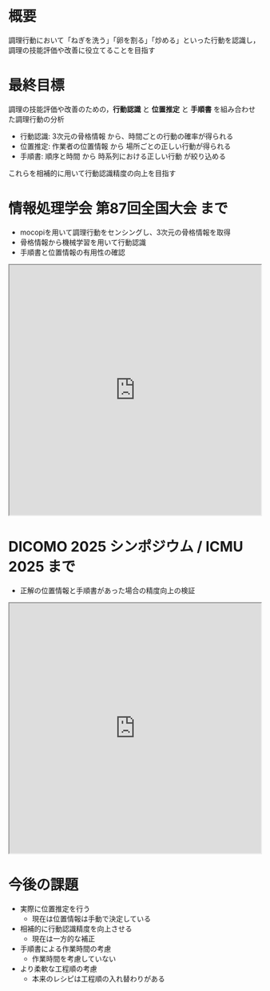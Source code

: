 # 概要
調理行動において「ねぎを洗う」「卵を割る」「炒める」といった行動を認識し，調理の技能評価や改善に役立てることを目指す

# 最終目標
調理の技能評価や改善のための，**行動認識** と **位置推定** と **手順書** を組み合わせた調理行動の分析

- 行動認識: 3次元の骨格情報 から、時間ごとの行動の確率が得られる
- 位置推定: 作業者の位置情報 から 場所ごとの正しい行動が得られる
- 手順書: 順序と時間 から 時系列における正しい行動 が絞り込める

これらを相補的に用いて行動認識精度の向上を目指す

# 情報処理学会 第87回全国大会 まで
- mocopiを用いて調理行動をセンシングし、3次元の骨格情報を取得
- 骨格情報から機械学習を用いて行動認識
- 手順書と位置情報の有用性の確認

<iframe width="100%" height="500px" src="https://files.satooru.me/2025-03-%E5%85%A8%E5%9B%BD%E5%A4%A7%E4%BC%9A.pdf"></iframe>

# DICOMO 2025 シンポジウム / ICMU 2025 まで
- 正解の位置情報と手順書があった場合の精度向上の検証

<iframe width="100%" height="500px" src="https://files.satooru.me/2025-06-dicomo.pdf"></iframe>

# 今後の課題
- 実際に位置推定を行う
  - 現在は位置情報は手動で決定している
- 相補的に行動認識精度を向上させる
  - 現在は一方的な補正
- 手順書による作業時間の考慮
  - 作業時間を考慮していない
- より柔軟な工程順の考慮
  - 本来のレシピは工程順の入れ替わりがある
